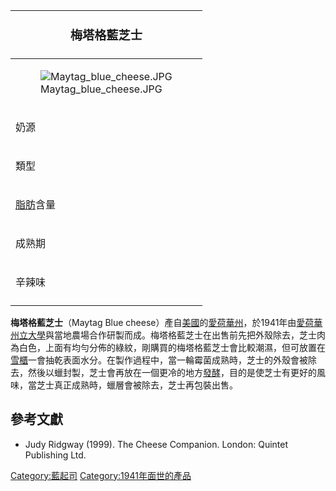 {{noteTA
|1=zh-hans:干酪;zh-hant:乾酪;zh-cn:奶酪;zh-hk:芝士;zh-tw:起司;zh-mo:芝士;
|2=zh-cn:蓝纹奶酪;zh-hant:藍乾酪;zh-hk:藍芝士;zh-tw:藍起司;zh-mo:藍芝士;
}}
{| class="infobox bordered" style="align: right; width: 20em; font-size: 90%; text-align: left; float: right;" cellpadding="3"
|-
! colspan=2 bgcolor="#FFCCAA" style="font-size: 120%; text-align: center;" |'''梅塔格藍芝士'''
|-----
|colspan=2|[[File:Maytag_blue_cheese.JPG|center]]
|-----
| 奶源|| [[牛奶|牛奶]]
|-----
| 類型 ||半硬質，[[藍芝士|藍芝士]]
|-----
| [[脂肪|脂肪]]含量 || 48%
|-----
| 成熟期 || 數個月
|-----
| 辛辣味 ||強烈
|-
|}

'''梅塔格藍芝士'''（Maytag Blue cheese）產自[[美國|美國]]的[[愛荷華州|愛荷華州]]，於1941年由[[愛荷華州立大學|愛荷華州立大學]]與當地農場合作研製而成。梅塔格藍芝士在出售前先把外殼除去，芝士肉為白色，上面有均勻分佈的綠紋，剛購買的梅塔格藍芝士會比較潮濕，但可放置在[[雪櫃|雪櫃]]一會抽乾表面水分。在製作過程中，當一輪霉菌成熟時，芝士的外殼會被除去，然後以蠟封製，芝士會再放在一個更冷的地方[[發酵|發酵]]，目的是使芝士有更好的風味，當芝士真正成熟時，蠟層會被除去，芝士再包裝出售。

==參考文獻==
*Judy Ridgway (1999). The Cheese Companion. London: Quintet Publishing Ltd.
{{Commonscat|Maytag Blue cheese|梅塔格藍芝士}}

[[Category:藍起司|Category:藍起司]]
[[Category:1941年面世的產品|Category:1941年面世的產品]]
{{Blue cheeses}}